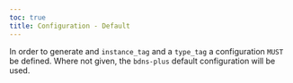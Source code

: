 ```yaml
---
toc: true
title: Configuration - Default
---
```


In order to generate and `instance_tag` and a `type_tag` a configuration `MUST` be defined.
Where not given, the `bdns-plus` default configuration will be used.

